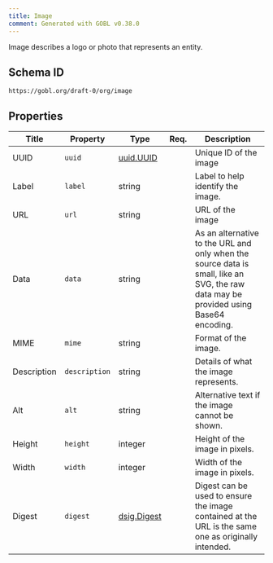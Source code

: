 ```yaml
---
title: Image
comment: Generated with GOBL v0.38.0
---
```


Image describes a logo or photo that represents an entity.

## Schema ID

`https://gobl.org/draft-0/org/image`

## Properties

| Title       | Property      | Type                                | Req. | Description                                                                                                                           |
|-------------|---------------|-------------------------------------|------|---------------------------------------------------------------------------------------------------------------------------------------|
| UUID        | `uuid`        | [uuid.UUID](/draft-0/uuid/uuid)     |      | Unique ID of the image                                                                                                                |
| Label       | `label`       | string                              |      | Label to help identify the image.                                                                                                     |
| URL         | `url`         | string                              |      | URL of the image                                                                                                                      |
| Data        | `data`        | string                              |      | As an alternative to the URL and only when the source data is small, like an SVG, the raw data may be provided using Base64 encoding. |
| MIME        | `mime`        | string                              |      | Format of the image.                                                                                                                  |
| Description | `description` | string                              |      | Details of what the image represents.                                                                                                 |
| Alt         | `alt`         | string                              |      | Alternative text if the image cannot be shown.                                                                                        |
| Height      | `height`      | integer                             |      | Height of the image in pixels.                                                                                                        |
| Width       | `width`       | integer                             |      | Width of the image in pixels.                                                                                                         |
| Digest      | `digest`      | [dsig.Digest](/draft-0/dsig/digest) |      | Digest can be used to ensure the image contained at the URL is the same one as originally intended.                                   |

